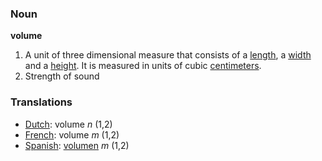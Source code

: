 === Noun ===

'''volume'''

#A unit of three dimensional measure that consists of a [[length]], a [[width]] and a [[height]].  It is measured in units of cubic [[centimeter]]s.
#Strength of sound

=== Translations ===
*[[Dutch]]: volume ''n'' (1,2)
*[[French]]: volume ''m'' (1,2)
*[[Spanish]]: [[volumen]] ''m'' (1,2)